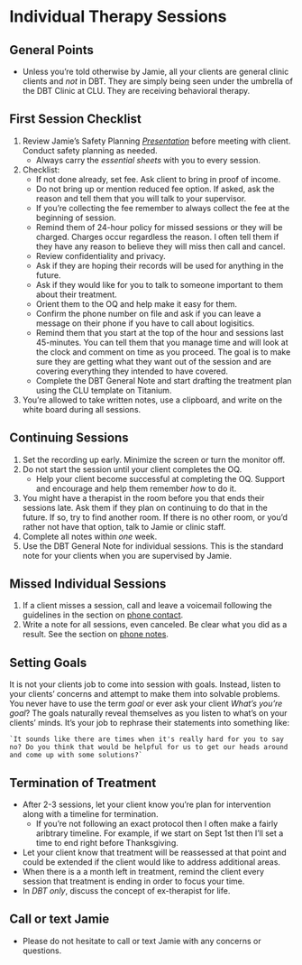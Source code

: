 # Individual Therapy Sessions

## General Points

* Unless you're told otherwise by Jamie, all your clients are general clinic clients and _not_ in DBT.  They are simply being seen under the umbrella of the DBT Clinic at CLU.  They are receiving behavioral therapy.

## First Session Checklist

1. Review Jamie's Safety Planning _[Presentation](https://speakerdeck.com/jdbedics/clu-clinic-orientation-on-safety-planning)_ before meeting with client.  Conduct safety planning as needed. 
    * Always carry the *essential sheets* with you to every session.
2. Checklist:
    * If not done already, set fee. Ask client to bring in proof of income.
    * Do not bring up or mention reduced fee option. If asked, ask the reason and tell them that you will talk to your supervisor.
    * If you're collecting the fee remember to always collect the fee at the beginning of session.
    * Remind them of 24-hour policy for missed sessions or they will be charged.  Charges occur regardless the reason. I often tell them if they have any reason to believe they will miss then call and cancel. 
    * Review confidentiality and privacy.  
    * Ask if they are hoping their records will be used for anything in the future.
    * Ask if they would like for you to talk to someone important to them about their treatment.
    * Orient them to the OQ and help make it easy for them. 
    * Confirm the phone number on file and ask if you can leave a message on their phone if you have to call about logisitics.
    * Remind them that you start at the top of the hour and sessions last 45-minutes.  You can tell them that you manage time and will look at the clock and comment on time as you proceed.  The goal is to make sure they are getting what they want out of the session and are covering everything they intended to have covered.
    * Complete the DBT General Note and start drafting the treatment plan using the CLU template on Titanium.

3. You're allowed to take written notes, use a clipboard, and write on the white board during all sessions.  

## Continuing Sessions

1. Set the recording up early.  Minimize the screen or turn the monitor off.
2. Do not start the session until your client completes the OQ.  
    * Help your client become successful at completing the OQ. Support and encourage and help them remember _how_ to do it. 
3. You might have a therapist in the room before you that ends their sessions late.  Ask them if they plan on continuing to do that in the future.  If so, try to find another room.  If there is no other room, or you'd rather not have that option, talk to Jamie or clinic staff.
4. Complete all notes within *one* week. 
5. Use the DBT General Note for individual sessions.  This is the standard note for your clients when you are supervised by Jamie. 

## Missed Individual Sessions

1. If a client misses a session, call and leave a voicemail following the guidelines in the section on [phone contact](phone-contact-with-clients.html).
2. Write a note for all sessions, even canceled.  Be clear what you did as a result. See the section on [phone notes](phone-contact-with-clients.html).
  

## Setting Goals

It is not your clients job to come into session with goals.  Instead, listen to your clients' concerns and attempt to make them into solvable problems. You never have to use the term _goal_ or ever ask your client _What's you're goal_?  The goals naturally reveal themselves as you listen to what's on your clients' minds. It's your job to rephrase their statements into something like:

    `It sounds like there are times when it's really hard for you to say no? Do you think that would be helpful for us to get our heads around and come up with some solutions?`

## Termination of Treatment

* After 2-3 sessions, let your client know you're plan for intervention along with a timeline for termination.
    * If you're not following an exact protocol then I often make a fairly aribtrary timeline.  For example, if we start on Sept 1st then I'll set a time to end right before Thanksgiving.  
* Let your client know that treatment will be reassessed at that point and could be extended if the client would like to address additional areas.
* When there is a a month left in treatment, remind the client every session that treatment is ending in order to focus your time. 
* In _DBT only_, discuss the concept of ex-therapist for life. 

## Call or text Jamie

* Please do not hesitate to call or text Jamie with any concerns or questions.